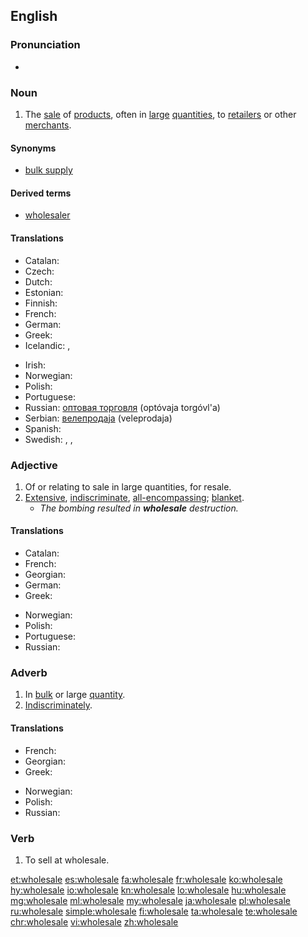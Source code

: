 ==English==
{{wikipedia}}

===Pronunciation===
* {{audio|en-us-wholesale.ogg|Audio (US)|lang=en}}

===Noun===
{{en-noun}}

# The [[sale]] of [[product]]s, often in [[large]] [[quantities]], to [[retailer]]s or other [[merchant]]s.

====Synonyms====
* [[bulk supply]]

====Derived terms====
* [[wholesaler]]

====Translations====
{{trans-top|sale of products, often in large quantities, to retailers or other merchants}}
* Catalan: {{t+|ca|a l'engròs}}
* Czech: {{t|cs|velkoobchod|m}}
* Dutch: {{t+|nl|groothandel|m}}
* Estonian: {{t|et|hulgimüük}}
* Finnish: {{t+|fi|tukkukauppa}}
* French: {{t|fr|vente en gros}}
* German: {{t|de|Großhandel|m}}
* Greek: {{t+|el|χονδρική|sc=Grek}}
* Icelandic: {{t+|is|heildsala|f}}, {{t|is|heildverslun|f}}
{{trans-mid}}
* Irish: {{t|ga|mórdhíol|m}}
* Norwegian: {{t|no|engroshandel|m}}
* Polish: {{t+|pl|hurt|m}}
* Portuguese: {{t+|pt|atacado|m}}
* Russian: [[оптовая торговля]] (optóvaja torgóvl'a) {{g|f}}
* Serbian: [[велепродаја]] (veleprodaja) {{g|f}}
* Spanish: {{t|es|venta al por mayor|f}}
* Swedish: {{t|sv|partihandel|c}}, {{t|sv|grossistverksamhet|c}}, {{t+|sv|grosshandel|c}}
{{trans-bottom}}

===Adjective===
{{en-adj}}

# Of or relating to sale in large quantities, for resale.
# [[extensive|Extensive]], [[indiscriminate]], [[all-encompassing]]; [[blanket]].
#* ''The bombing resulted in '''wholesale''' destruction.''

====Translations====
{{trans-top|in bulk or large quantity}}
* Catalan: {{t+|ca|a l'engròs}}
* French: {{t|fr|de gros}}
* Georgian: {{t|ka|საბითუმო|sc=Geor}}
* German: {{t|de|Großhandel|alt=Großhandels-}}
* Greek: {{t+|el|χονδρικός|sc=Grek}}
{{trans-mid}}
* Norwegian: {{t|no|en gros|p}}
* Polish: {{t|pl|hurtowy|m}}
* Portuguese: {{t+|pt|atacado}}
* Russian: {{t+|ru|оптовый|tr=optóvyj}}
{{trans-bottom}}

===Adverb===
{{en-adv}}

# In [[bulk]] or large [[quantity]].
# [[indiscriminately|Indiscriminately]].

====Translations====
{{trans-top|in bulk or large quantity}}
* French: {{t+|fr|en gros}}
* Georgian: {{t|ka|ბითუმად|sc=Geor}}
* Greek: {{t+|el|χονδρικά|sc=Grek}}
{{trans-mid}}
* Norwegian: {{t|no|en gros|p}}
* Polish: {{t|pl|hurtowo}}
* Russian: {{t+|ru|оптом|tr=óptom}}
{{trans-bottom}}

===Verb===
{{en-verb|wholesal|es}}

# To sell at wholesale.
{{rfquote}}

[[et:wholesale]]
[[es:wholesale]]
[[fa:wholesale]]
[[fr:wholesale]]
[[ko:wholesale]]
[[hy:wholesale]]
[[io:wholesale]]
[[kn:wholesale]]
[[lo:wholesale]]
[[hu:wholesale]]
[[mg:wholesale]]
[[ml:wholesale]]
[[my:wholesale]]
[[ja:wholesale]]
[[pl:wholesale]]
[[ru:wholesale]]
[[simple:wholesale]]
[[fi:wholesale]]
[[ta:wholesale]]
[[te:wholesale]]
[[chr:wholesale]]
[[vi:wholesale]]
[[zh:wholesale]]